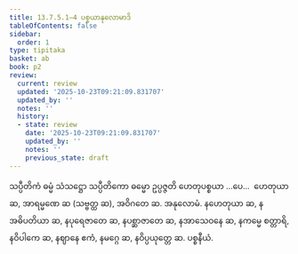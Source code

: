 ```yaml
---
title: 13.7.5.1–4 ပစ္စယာနုလောမာဒိ
tableOfContents: false
sidebar:
  order: 1
type: tipitaka
basket: ab
book: p2
review:
  current: review
  updated: '2025-10-23T09:21:09.831707'
  updated_by: ''
  notes: ''
  history:
  - state: review
    date: '2025-10-23T09:21:09.831707'
    updated_by: ''
    notes: ''
    previous_state: draft
---
```



<ReviewStatus review={frontmatter.review} showDetails={true} />

<HypothesisAnnotation frontmatter={frontmatter} />

<DynamicBreadcrumb />

<Division number="148" book="p2" e="ch" v="38" p="426">

<Paragraph number="4395" book="p2">
သပ္ပီတိကံ ဓမ္မံ သံသဋ္ဌော သပ္ပီတိကော ဓမ္မော ဥပ္ပဇ္ဇတိ ဟေတုပစ္စယာ …ပေ…  ဟေတုယာ ဆ, အာရမ္မဏေ ဆ (သဗ္ဗတ္ထ ဆ), အဝိဂတေ ဆ.

</Paragraph>
</Division>

<Paragraph number="4396" type="center" book="p2">
အနုလောမံ.


</Paragraph>

<Paragraph number="4397" book="p2">
နဟေတုယာ ဆ, နအဓိပတိယာ ဆ, နပုရေဇာတေ ဆ, နပစ္ဆာဇာတေ ဆ, နအာသေဝနေ ဆ, နကမ္မေ စတ္တာရိ, နဝိပါကေ ဆ, နဈာနေ ဧကံ, နမဂ္ဂေ ဆ, နဝိပ္ပယုတ္တေ ဆ.

</Paragraph>

<Paragraph number="4398" type="center" book="p2">
ပစ္စနီယံ.
</Paragraph>